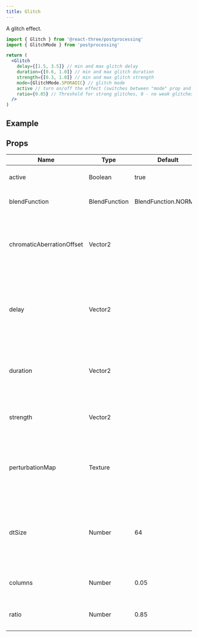 ```yaml
---
title: Glitch
---
```


A glitch effect.

```jsx
import { Glitch } from '@react-three/postprocessing'
import { GlitchMode } from 'postprocessing'

return (
  <Glitch
    delay={[1.5, 3.5]} // min and max glitch delay
    duration={[0.6, 1.0]} // min and max glitch duration
    strength={[0.3, 1.0]} // min and max glitch strength
    mode={GlitchMode.SPORADIC} // glitch mode
    active // turn on/off the effect (switches between "mode" prop and GlitchMode.DISABLED)
    ratio={0.85} // Threshold for strong glitches, 0 - no weak glitches, 1 - no strong glitches.
  />
)
```

## Example

<Demo showCode mainFile="/src/App.js" title="Glitch" url="bs1i1" />

## Props

| Name                      | Type          | Default              | Description                                                                               |
| ------------------------- | ------------- | -------------------- | ----------------------------------------------------------------------------------------- |
| active                    | Boolean       | true                 | Turn the effect on and off                                                                |
| blendFunction             | BlendFunction | BlendFunction.NORMAL | The blend function of this effect.                                                        |
| chromaticAberrationOffset | Vector2       |                      | A chromatic aberration offset. If provided, the glitch effect will influence this offset. |
| delay                     | Vector2       |                      | The minimum and maximum delay between glitch activations in seconds.                      |
| duration                  | Vector2       |                      | The minimum and maximum duration of a glitch in seconds.                                  |
| strength                  | Vector2       |                      | The strength of weak and strong glitches.                                                 |
| perturbationMap           | Texture       |                      | A perturbation map. If none is provided, a noise texture will be created.                 |
| dtSize                    | Number        | 64                   | The size of the generated noise map. Will be ignored if a perturbation map is provided.   |
| columns                   | Number        | 0.05                 | The scale of the blocky glitch columns.                                                   |
| ratio                     | Number        | 0.85                 | The threshold for strong glitches.                                                        |
